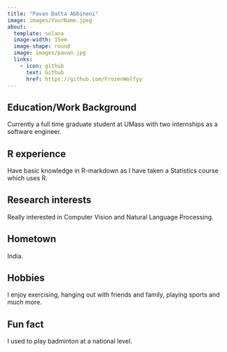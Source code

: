 ```yaml
---
title: "Pavan Datta Abbineni"
image: images/YourName.jpeg
about:
  template: solana
  image-width: 15em
  image-shape: round
  image: images/pavan.jpg
  links:
    - icon: github
      text: Github
      href: https://github.com/FrozenWolfyy
---
```


## Education/Work Background
Currently a full time graduate student at UMass with two internships as a software engineer.  

## R experience
Have basic knowledge in R-markdown as I have taken a Statistics course which uses R.

## Research interests
Really interested in Computer Vision and Natural Language Processing.  

## Hometown
India.  

## Hobbies
I enjoy exercising, hanging out with friends and family, playing sports and much more.    

## Fun fact
I used to play badminton at a national level.    